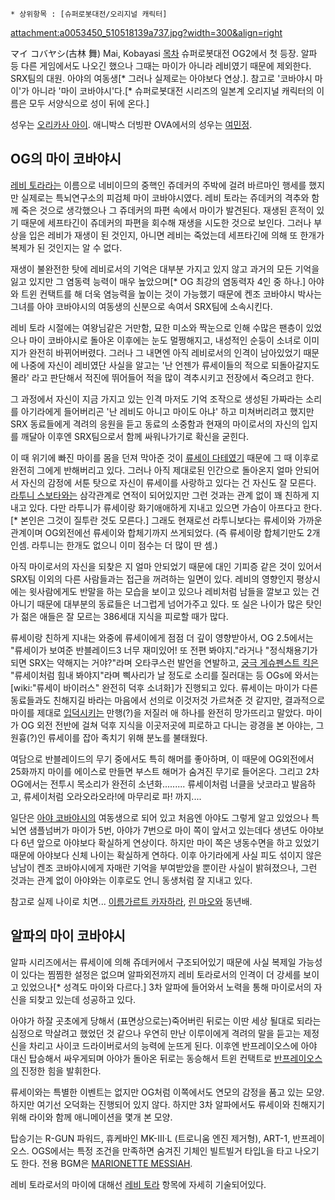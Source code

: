  * 상위항목 : [슈퍼로봇대전/오리지널 캐릭터]
attachment:a0053450_510518139a737.jpg?width=300&align=right

マイ コバヤシ(古林 舞)
Mai, Kobayasi
[[목차]]
슈퍼로봇대전 OG2에서 첫 등장. 알파 등 다른 게임에서도 나오긴 했으나 그때는 마이가 아니라 레비였기 때문에 제외한다. SRX팀의 대원. 아야의 여동생[* 그러나 실제로는 아야보다 연상.]. 참고로 '코바야시 마이'가 아니라 '마이 코바야시'다.[* 슈퍼로봇대전 시리즈의 일본계 오리지널 캐릭터의 이름은 모두 서양식으로 성이 뒤에 온다.]

성우는 [[오리카사 아이]]. 애니박스 더빙판 OVA에서의 성우는 [[여민정]].

== OG의 마이 코바야시 ==
[[레비 토라]]라는 이름으로 네비이므의 중핵인 쥬데커의 주박에 걸려 바르마인 행세를 했지만 실제로는 특뇌연구소의 피검체 마이 코바야시였다. 레비 토라는 쥬데커의 격추와 함께 죽은 것으로 생각했으나 그 쥬데커의 파편 속에서 마이가 발견된다. 재생된 흔적이 있기 때문에 세프타긴이 쥬데커의 파편을 회수해 재생을 시도한 것으로 보인다. 그러나 부상을 입은 레비가 재생이 된 것인지, 아니면 레비는 죽었는데 세프타긴에 의해 또 한개가 복제가 된 것인지는 알 수 없다.

재생이 불완전한 탓에 레비로서의 기억은 대부분 가지고 있지 않고 과거의 모든 기억을 잃고 있지만 그 염동력 능력이 매우 높았으며[* OG 최강의 염동력자 4인 중 하나.] 아야와 트윈 컨택트를 해 더욱 염능력을 높이는 것이 가능했기 때문에 켄조 코바야시 박사는 그녀를 아야 코바야시의 여동생의 신분으로 속여서 SRX팀에 소속시킨다.

레비 토라 시절에는 여왕님같은 거만함, 묘한 미소와 짝눈으로 인해 수많은 팬층이 있었으나 마이 코바야시로 돌아온 이후에는 눈도 멀쩡해지고, 내성적인 순둥이 소녀로 이미지가 완전히 바뀌어버렸다. 그러나 그 내면엔 아직 레비로서의 인격이 남아있었기 때문에 나중에 자신이 레비였단 사실을 알고는 '난 언젠가 류세이들의 적으로 되돌아갈지도 몰라' 라고 판단해서 적진에 뛰어들어 적을 많이 격추시키고 전장에서 죽으려고 한다.

그 과정에서 자신이 지금 가지고 있는 인격 마저도 기억 조작으로 생성된 가짜라는 소리를 아기라에게 들어버리곤 '난 레비도 아니고 마이도 아냐' 하고 미쳐버리려고 했지만 SRX 동료들에게 격려의 응원을 듣고 동료의 소중함과 현재의 마이로서의 자신의 입지를 깨달아 이후엔 SRX팀으로서 함께 싸워나가기로 확신을 굳힌다.

이 때 위기에 빠진 마이를 몸을 던져 막아준 것이 [[류세이 다테]]였기 때문에 그 때 이후로 완전히 그에게 반해버리고 있다. 그러나 아직 제대로된 인간으로 돌아온지 얼마 안되어서 자신의 감정에 서툰 탓으로 자신이 류세이를 사랑하고 있다는 건 자신도 잘 모른다. [[라투니 스보타]]와는 삼각관계로 연적이 되어있지만 그런 것과는 관계 없이 꽤 친하게 지내고 있다. 다만 라투니가 류세이랑 화기애애하게 지내고 있으면 가슴이 아프다고 한다.[* 본인은 그것이 질투란 것도 모른다.] 그래도 현재로선 라투니보다는 류세이와 가까운 관계이며 OG외전에선 류세이와 합체기까지 쓰게되었다.
(즉 류세이랑 합체기만도 2개인셈. 라투니는 한개도 없으니 이미 점수는 더 많이 딴 셈.)

아직 마이로서의 자신을 되찾은 지 얼마 안되었기 때문에 대인 기피증 같은 것이 있어서 SRX팀 이외의 다른 사람들과는 접근을 꺼려하는 일면이 있다. 레비의 영향인지 평상시에는 윗사람에게도 반말을 하는 모습을 보이고 있으나 레비처럼 남들을 깔보고 있는 건 아니기 때문에 대부분의 동료들은 너그럽게 넘어가주고 있다. 또 실은 나이가 많은 탓인가 젊은 애들은 잘 모르는 386세대 지식을 피로할 때가 많다.

류세이랑 친하게 지내는 와중에 류세이에게 점점 더 깊이 영향받아서, OG 2.5에서는 "류세이가 보여준 반블레이드3 너무 재미있어! 또 전편 봐야지."라거나 "정식채용기가 되면 SRX는 약해지는 거야?"라며 오타쿠스런 발언을 연발하고, [[궁극 게슈펜스트 킥]]은 "류세이처럼 힘내 봐야지"라며 삑사리가 날 정도로 소리를 질러대는 등 OGs에 와서는 [wiki:"류세이 바이러스" 완전히 덕후 소녀화]가 진행되고 있다. 류세이는 마이가 다른 동료들과도 친해지길 바라는 마음에서 선의로 이것저것 가르쳐준 것 같지만, 결과적으로 마이를 제대로 [[입덕]]시키는 만행(?)을 저질러 애 하나를 완전히 망가뜨리고 말았다. 마이가 OG 외전 전반에 걸쳐 덕후 지식을 이곳저곳에 피로하고 다니는 광경을 본 아야는, 그 원흉(?)인 류세이를 잡아 족치기 위해 분노를 불태웠다.

여담으로 반블레이드의 무기 중에서도 특히 해머를 좋아하며, 이 때문에 OG외전에서 25화까지 마이를 에이스로 만들면 부스트 해머가 숨겨진 무기로 들어온다. 그리고 2차 OG에서는 전투시 목소리가 완전히 소년화......... 류세이처럼 너클을 낫코라고 발음하고, 류세이처럼 오라오라오라!에 마무리로 파! 까지....

일단은 [[아야 코바야시]]의 여동생으로 되어 있고 처음엔 아야도 그렇게 알고 있었으나 특뇌연 샘플넘버가 마이가 5번, 아야가 7번으로 마이 쪽이 앞서고 있는데다 생년도 아야보다 6년 앞으로 아야보다 확실하게 연상이다. 하지만 마이 쪽은 냉동수면을 하고 있었기 때문에 아야보다 신체 나이는 확실하게 연하다. 이후 아기라에게 사실 피도 섞이지 않은 남남이 켄조 코바야시에게 자매란 기억을 부여받았을 뿐이란 사실이 밝혀졌으나, 그런 것과는 관계 없이 아야와는 이후로도 언니 동생처럼 잘 지내고 있다.

참고로 실제 나이로 치면... [[이름가르트 카자하라]], [[린 마오]]와 동년배.

== 알파의 마이 코바야시 ==
알파 시리즈에서는 류세이에 의해 쥬데커에서 구조되어있기 때문에 사실 복제일 가능성이 있다는 찜찜한 설정은 없으며 알파외전까지 레비 토라로서의 인격이 더 강세를 보이고 있었으나[* 성격도 마이와 다르다.] 3차 알파에 들어와서 노력을 통해 마이로서의 자신을 되찾고 있는데 성공하고 있다.

아야가 하잘 곳초에게 당해서 (표면상으로는)죽어버린 뒤로는 이딴 세상 될대로 되라는 심정으로 막살려고 했었던 것 같으나 우연히 만난 이루이에게 격려의 말을 듣고는 제정신을 차리고 사이코 드라이버로서의 능력에 눈뜨게 된다. 이후엔 반프레이오스에 아야 대신 탑승해서 싸우게되며 아야가 돌아온 뒤로는 동승해서 트윈 컨택트로 [[반프레이오스]]의 진정한 힘을 발휘한다.

류세이와는 특별한 이벤트는 없지만 OG처럼 이쪽에서도 연모의 감정을 품고 있는 모양. 하지만 여기선 오덕화는 진행되어 있지 않다. 하지만 3차 알파에서도 류세이와 친해지기 위해 라이와 함께 애니메이션을 몇개 본 모양.

탑승기는  R-GUN 파워드, 휴케바인 MK-III·L (트로니움 엔진 제거형), ART-1, 반프레이오스.
OGS에서는 특정 조건을 만족하면 숨겨진 기체인 빌트빌거 타입L을 타고 나오기도 한다.
전용 BGM은 [http://youtu.be/zv_oUuz4H58 MARIONETTE MESSIAH].

레비 토라로서의 마이에 대해선 [[레비 토라]] 항목에 자세히 기술되어있다.
